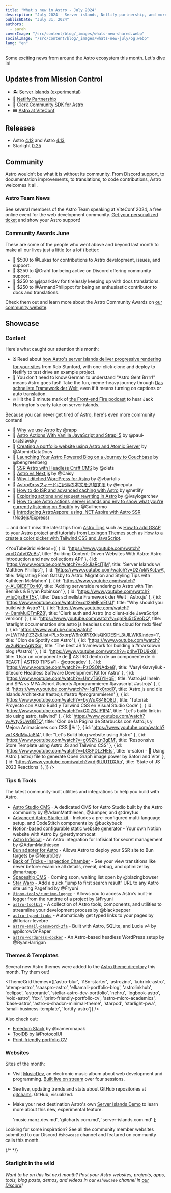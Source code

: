 ```yaml
---
title: "What's new in Astro - July 2024"
description: "July 2024 - Server islands, Netlify partnership, and more!"
publishDate: "July 31, 2024"
authors:
  - sarah
coverImage: "/src/content/blog/_images/whats-new-shared.webp"
socialImage: "/src/content/blog/_images/whats-new-july/og.webp"
lang: "en"
---
```


Some exciting news from around the Astro ecosystem this month. Let's dive in!

## Updates from Mission Control

- 🏝️ [Server Islands (experimental)](https://docs.astro.build/en/reference/configuration-reference/#experimentalserverislands)
- 🤝 [Netlify Partnership ](https://astro.build/blog/netlify-official-deployment-partner/)
- 🔐 [Clerk Community SDK for Astro](https://clerk.com/changelog/2024-03-28)
- 🎟️ [Astro at ViteConf](https://viteconf-2024.pages.dev/24/ecosystem/astro)

## Releases

- Astro [4.12](https://astro.build/blog/astro-4120/) and Astro [4.13](https://astro.build/blog/astro-4130/)
- Starlight [0.25](https://github.com/withastro/starlight/releases/tag/%40astrojs%2Fstarlight%400.25.0)

## Community

Astro wouldn’t be what it is without its community. From Discord support, to documentation improvements, to translations, to code contributions, Astro welcomes it all.

### Astro Team News

See several members of the Astro Team speaking at ViteConf 2024, a free online event for the web development community. [Get your personalized ticket](https://viteconf-2024.pages.dev/24/ecosystem/astro) and show your Astro support!

### Community Awards June

These are some of the people who went above and beyond last month to make all our lives just a little (or a lot!) better:

- 🌟 $500 to @Lukas for contributions to Astro development, issues, and support.
- 🚀 $250 to @Grahf for being active on Discord offering community support.
- 🎈 $250 to @jsparkdev for tirelessly keeping up with docs translations.
- 🎊 $250 to @ArmandPhilippot for being an enthusiastic contributor to docs and translations.

Check them out and learn more about the Astro Community Awards on [our community website](https://community.astro.build).

## Showcase

### Content


Here's what caught our attention this month: 

- ⏳ Read about [how Astro's server islands deliver progressive rendering for your sites](https://developers.netlify.com/guides/how-astros-server-islands-deliver-progressive-rendering-for-your-sites/) from Rob Stanford, with one-click clone and deploy to Netlify to test drive an example project.
- 👀 You don't need to know German to understand "Astro Geht Brrrr!" means Astro goes fast! Take the fun, meme-heavy journey through [Das schnellste Framework der Welt](https://www.youtube.com/watch?v=iuOjrz8VT5k), even if it means turning on captions or auto translation.
- 🔥 Hit the 9 minute mark of [the Front-end Fire podcast](https://front-end-fire.com/episodes/53/) to hear Jack Harrington's early take on server islands.

Because you can never get tired of Astro, here's even more community content!

- 📄 [Why we use Astro](https://www.pricelevel.com/blog/why-we-use-astro) by @rapp
- 📄 [Astro Actions With Vanilla JavaScript and Strapi 5](https://strapi.io/blog/astro-actions-with-vanilla-javascript-and-strapi5) by @paul-bratslavsky
- 📄 [Creating a portfolio website using Astro and Atomic Server](https://docs.atomicdata.dev/astro-guide/1-index) by @AtomicDataDocs
- 📄 [Launching Your Astro Powered Blog on a Journey to Couchbase](https://dev.to/couchbase/launching-your-astro-powered-blog-on-a-journey-to-couchbase-3kh8) by @bengreenberg
- 📄 [SSR Astro with Headless Craft CMS](https://www.olets.dev/posts/ssr-astro-with-headless-craft-cms) by @olets
- 📄 [Astro vs Next.js](https://caisy.io/blog/astro-vs-next) by @Caisy
- 📄 [Why I ditched WordPress for Astro](https://vbartalis.xyz/en/blog/why-i-ditched-wordpress-for-astro-js/) by @vbartalis
- 📄 [Astroのrssフィードに記事の本文を追加する](https://www.neputa-note.net/2024/07/astro-rss/) by @neputa
- 📄 [How to do ISR and advanced caching with Astro](https://developers.netlify.com/guides/how-to-do-advanced-caching-and-isr-with-astro/) by @netlify
- 📄 [Exploring actions and request rewriting in Astro](https://blog.logrocket.com/exploring-actions-request-rewriting-astro/) by @ivaylogerchev
- 📄 [How to use Astro actions, server islands and env to show what you're currently listening on Spotify](https://hounie.me/writings/how-i-use-astro-actions-and-server-islands-spotify/) by @Guilhermo
- 📄 [Introducing AstroAspore: using .NET Aspire with Astro SSR (Nodejs/Express)](https://agramont.net/blog/astroaspire-overview/)


 ... and don't miss the latest tips from [Astro Tips](https://astro-tips.dev) such as [How to add GSAP to your Astro project](https://astro-tips.dev/tips/how-to-add-gsap/) and tutorials from [Lexingon Themes](https://lexingtonthemes.com/tutorials/) such as [How to a create a color picker with Tailwind CSS and JavaScript](https://lexingtonthemes.com/tutorials/how-to-create-a-color-picker-with-tailwind-css-and-javascript/).


<YouTubeGrid
  videos={[
    { id: 'https://www.youtube.com/watch?v=cD7afv02cBs', title: 'Building Content-Driven Websites With Astro: Astro introduction and new collections API' },
    { id: 'https://www.youtube.com/watch?v=SkJiaRclTjM', title: 'Server Islands w/ Matthew Phillips'},
    { id: 'https://www.youtube.com/watch?v=D27okNKcLwA', title: 'Migrating From Gatsby to Astro: Migration and Styling Tips with Kathleen McMahon' },
    { id: 'https://www.youtube.com/watch?v=AUQIE6TOx40', title: 'Adding serverside rendering to Astro with Tim Benniks & Bryan Robinson' },
    { id: 'https://www.youtube.com/watch?v=iuOjrz8VT5k', title: 'Das schnellste Framework der Welt | Astro.js' },
    { id: 'https://www.youtube.com/watch?v=d12eMFmEfsU', title: "Why should you build with Astro?"},
    { id: 'https://www.youtube.com/watch?v=CamMuQTmRZ8', title: 'Clerk auth and Astro (no client-side JavaScript version)' },
    { id: 'https://www.youtube.com/watch?v=qmRu5z5VoDQ', title: 'starlight documentation site astro js headless cms tina cloud for mdx files' },
    { id: 'https://www.youtube.com/watch?v=LWTMtj1Z3Zk&list=PLx5xbrpW6nXiPRXklsQKiDESH_3tJlLWK&index=1', title: "Clon de Spotify con Astro"},
    { id: 'https://www.youtube.com/watch?v=2uNm-AgNtSo', title: 'The best JS framework for building a #markdown blog (#astro)' },
    { id: 'https://www.youtube.com/watch?v=p4hvTDU9kGI', title: 'Usar un componente de 🚀 ASTRO dentro de un componente de ⚛️ REACT | ASTRO TIPS #1 - @otrocadev' },
    { id: 'https://www.youtube.com/watch?v=PzOSONAdxe8', title: 'Vasyl Gavryliuk - Sitecore Headless Software Development Kit for Astro' },
    { id: 'https://www.youtube.com/watch?v=UmvT6GYlHgE', title: 'Astro.js! Inseln und SPA vs MPA #short #shorts #programmieren #javascript #astrojs' },
    { id: 'https://www.youtube.com/watch?v=1qI17x0rpd0', title: 'Astro.js und die Islands Architektur #astrojs #astro #programmieren' },
    { id: 'https://www.youtube.com/watch?v=byWuX848O8U', title: 'Tutorial: Proyecto con Astro Build y Tailwind CSS en Visual Studio Code' },
    { id: 'https://www.youtube.com/watch?v=G0lZBJlF1P4', title: "Let's build link in bio using astro, tailwind" },
    { id: 'https://www.youtube.com/watch?v=AvtySUwGBTQ', title: 'Clon de la Página de Starbucks con Astro.js y Mejora Animaciones con CSS 🚀☕️' },
    { id: 'https://www.youtube.com/watch?v=1K8dMuJa8f4', title: "Let's Build blog website using Astro" },
    { id: 'https://www.youtube.com/watch?v=g09ZNLn3gEM', title: 'Responsive Store Template using Astro JS and Tailwind CSS' },
    { id: 'https://www.youtube.com/watch?v=LG8PDLZHEts', title: 'x-satori - 🌠 Using Astro (.astro) file to generate Open Graph image power by Satori and Vite' },
    { id: 'https://www.youtube.com/watch?v=dj6tUUTDXAo', title: 'State of JS 2023 Reactions' },
  ]}
/> 

### Tips & Tools

The latest community-built utilities and integrations to help you build with Astro.

- [Astro Studio CMS](https://astro-studiocms.xyz/) - A dedicated CMS for Astro Studio built by the Astro community by @AdamMatthiesen, @Jumper, and @dreyfus
- [Advanced Astro Starter kit](https://github.com/BuckyBuck135/Advanced-Astro-v4-i18n) - Includes a pre-configured multi-language setup, and CodeStitch components by @buckybuck 
- [Notion-based configurable static website generator](https://www.producthunt.com/posts/webtrotion) - Your own Notion website with Astro by @nerdymomocat
- [Astro Infisical](https://www.npmjs.com/package/@matthiesenxyz/astro-infisical) - An Astro integration for Infisical for secret management by @AdamMatthiesen
- [Bun adapter for Astro](https://github.com/nurodev/astro-bun) - Allows Astro to deploy your SSR site to Bun targets by @NeuroDev
- [Back of Tricks - Inspection Chamber](https://github.com/martrapp/astro-vtbot) - See your view transitions like never before: examine all details, reveal, debug, and optimize! by @martrapp
- [Spaceship CMS](https://spaceship-cms.co/) - Coming soon, waiting list open by @blazingbowser
- [Star Warp](https://inox-tools.fryuni.dev/star-warp) - Add a quick “jump to first search result” URL to any Astro site using Pagefind by @Fryuni
- [`@inox-tools/runtime-logger`](https://inox-tools.vercel.app/runtime-logger) - Allows you to access Astro’s built-in logger from the runtime of a project by @Fryuni
- [`astro-toolkit`](https://www.npmjs.com/package/astro-toolkit) - A collection of Astro tools, components, and utilities to streamline your development process by @blackpepper
- [`astro-typed-links`](https://github.com/florian-lefebvre/astro-typed-links) - Automatically get typed links to your pages by @florian-levebre
- [`astro-email-password-2fa`](https://github.com/pilcrowOnPaper/astro-email-password-2fa) - Built with Astro, SQLite, and Lucia v4 by @pilcrowOnPaper
- [`astro-wordpress-docker`](https://github.com/RyanHarrigan/astro-wordpress-docker) - An Astro-based headless WordPress setup by @RyanHarrigan 


### Themes & Templates

Several new Astro themes were added to the [Astro theme directory](https://astro.build/themes/) this month. Try them out!

 <ThemeGrid themes={['astro-blur', 'i18n-starter', 'astrozinc', 'kubrick-astro', 'atemp-astro', 'saaspro-astro', 'elkamali-portfolio-blog', 'astrolinkhub', 'eclipse', 'astrorante', 'stellar-astro-dev-portfolio', 'nehru', 'logbook-astro', 'void-astro', 'foxi', 'print-friendly-portfolio-cv', 'astro-micro-academics', 'base-astro', 'astro-x-shadcn-minimal-theme', 'starpod', 'starlight-pwa', 'small-business-template', 'fortify-astro']} />

Also check out:

- [Freedom Stack](https://github.com/cameronapak/freedom-stack) by @cameronapak
- [ToolDB](https://protocolui.com/templates/tooldb) by @ProtocolUI
- [Print-friendly portfolio CV](https://github.com/Smilesharks/dev-portfolio)

### Websites

Sites of the month:

- Visit [MusicDev](https://music.manz.dev/), an electronic music album about web development and programming. [Built live on stream](https://www.youtube.com/watch?v=2ZQ-sPMOmww) over four sessions.
- See live, updating trends and stats about GitHub repositories at [gitcharts](https://gitcharts.com/). GitHub, visualized.
- Make your next destination Astro's own [Server Islands Demo](https://server-islands.com) to learn more about this new, experimental feature.

  'music.manz.dev.md',
  'gitcharts.com.md',
  'server-islands.com.md'
]; 

<ShowcaseGridById ids={monthlySites} />

Looking for some inspiration? See all the community member websites submitted to our Discord `#showcase` channel and featured on community calls this month.

{/* <MonthlyShowcaseGrid startDate="2024-07-01" endDate="2024-08-01" exclude={monthlySites} /> */}

<MonthlyShowcaseGrid startDate="2024-07-01" endDate="2024-08-01" exclude={monthlySites} />

### Starlight in the wild

<MonthlyShowcaseGrid starlight startDate="2024-07-01" endDate="2024-08-01" />

*Want to be on this list next month? Post your Astro websites, projects, apps, tools, blog posts, demos, and videos in our `#showcase` channel in [our Discord](https://astro.build/chat)!*